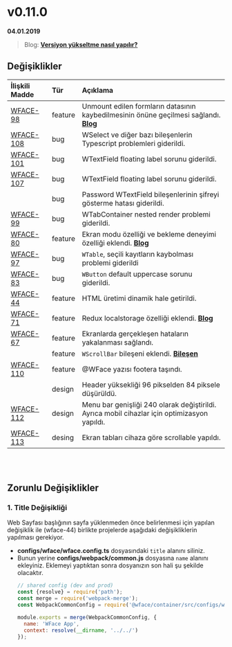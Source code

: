 
# v0.11.0

**04.01.2019**

> Blog: [__Versiyon yükseltme nasıl yapılır?__](/blog/how-to-version-upgrade)

## Değişiklikler

| İlişkili Madde                                              | Tür           | Açıklama                                                                                          |
|:------------------------------------------------------------|:--------------|:--------------------------------------------------------------------------------------------------|
| [WFACE-98](https://jira.digiturk.com.tr/browse/WFACE-98)    | feature       | Unmount edilen formların datasının kaybedilmesinin önüne geçilmesi sağlandı. [__Blog__](./#/blog/form-data-persistency) |
| [WFACE-108](https://jira.digiturk.com.tr/browse/WFACE-108)  | bug           | WSelect ve diğer bazı bileşenlerin Typescript problemleri giderildi.                              |
| [WFACE-101](https://jira.digiturk.com.tr/browse/WFACE-101)  | bug           | WTextField floating label sorunu giderildi.                                                       |
| [WFACE-107](https://jira.digiturk.com.tr/browse/WFACE-107)  | bug           | WTextField floating label sorunu giderildi.                                                       |
|                                                             | bug           | Password WTextField bileşenlerinin şifreyi gösterme hatası giderildi.                             |
| [WFACE-99](https://jira.digiturk.com.tr/browse/WFACE-99)    | bug           | WTabContainer nested render problemi giderildi.                                                   |
| [WFACE-80](https://jira.digiturk.com.tr/browse/WFACE-80)    | feature       | Ekran modu özelliği ve bekleme deneyimi özelliği eklendi. [__Blog__](./#/blog/screen-mode-usage)  |
| [WFACE-97](https://jira.digiturk.com.tr/browse/WFACE-97)    | bug           | `WTable`, seçili kayıtların kaybolması problemi giderildi                                         |
| [WFACE-83](https://jira.digiturk.com.tr/browse/WFACE-83)    | bug           | `WButton` default uppercase sorunu giderildi.                                                     |
| [WFACE-44](https://jira.digiturk.com.tr/browse/WFACE-44)    | feature       | HTML üretimi dinamik hale getirildi.                                                              |
| [WFACE-71](https://jira.digiturk.com.tr/browse/WFACE-71)    | feature       | Redux localstorage özelliği eklendi. [__Blog__](./#/blog/localstorage-usage)                      |
| [WFACE-67](https://jira.digiturk.com.tr/browse/WFACE-67)    | feature       | Ekranlarda gerçekleşen hataların yakalanması sağlandı.                                            |
|                                                             | feature       | `WScrollBar` bileşeni eklendi. [__Bileşen__](./#/components/w-scroll-bar)                         |
| [WFACE-110](https://jira.digiturk.com.tr/browse/WFACE-110)  | feature       | @WFace yazısı footera taşındı.                                                                    |
|                                                             | design        | Header yüksekliği 96 pikselden 84 piksele düşürüldü.                                              |
| [WFACE-112](https://jira.digiturk.com.tr/browse/WFACE-112)  | design        | Menu bar genişliği 240 olarak değiştirildi. Ayrıca mobil cihazlar için optimizasyon yapıldı.      |
| [WFACE-113](https://jira.digiturk.com.tr/browse/WFACE-113)  | desing        | Ekran tabları cihaza göre scrollable yapıldı.                                                     |


<br/>
<br/>

## Zorunlu Değişiklikler

### 1. Title Değişikliği

Web Sayfası başlığının sayfa yüklenmeden önce belirlenmesi için yapılan değişiklik ile (wface-44) 
birlikte projelerde aşağıdaki değişikliklerin yapılması gerekiyor. 

  - __configs/wface/wface.config.ts__ dosyasındaki `title` alanını siliniz.
  - Bunun yerine __configs/webpack/common.js__ dosyasına `name` alanını ekleyiniz. 
    Eklemeyi yaptıktan sonra dosyanızın son hali şu şekilde olacaktır. 
    ```javascript
    // shared config (dev and prod)
    const {resolve} = require('path');
    const merge = require('webpack-merge');
    const WebpackCommonConfig = require('@wface/container/src/configs/webpack/common');

    module.exports = merge(WebpackCommonConfig, {  
      name: 'WFace App',
      context: resolve(__dirname, '../../')
    });
    ```

